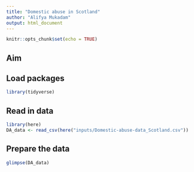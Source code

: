 ```yaml
---
title: "Domestic abuse in Scotland"
author: "Alifya Mukadam"
output: html_document
---
```


```r
knitr::opts_chunk$set(echo = TRUE)
```

## Aim

## Load packages

```r
library(tidyverse)
```
## Read in data

```r
library(here)
DA_data <- read_csv(here("inputs/Domestic-abuse-data_Scotland.csv"))
```

## Prepare the data

```r
glimpse(DA_data)
```



